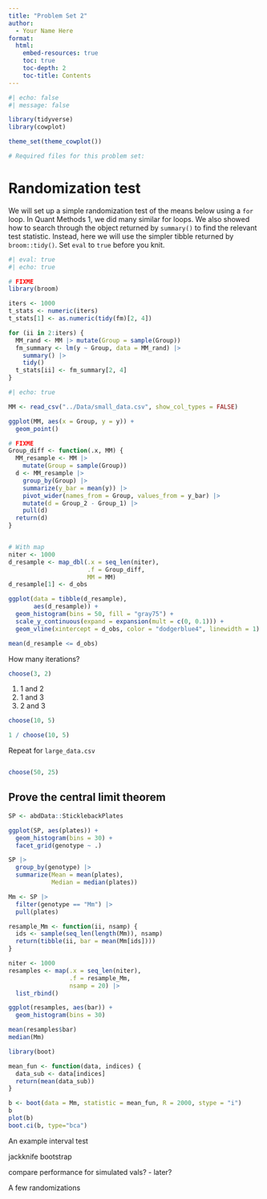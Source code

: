 ```yaml
---
title: "Problem Set 2"
author:
  - Your Name Here
format: 
  html:
    embed-resources: true
    toc: true
    toc-depth: 2
    toc-title: Contents
---
```


```r
#| echo: false
#| message: false

library(tidyverse)
library(cowplot)

theme_set(theme_cowplot())

# Required files for this problem set:

```

# Randomization test

We will set up a simple randomization test of the means below using a `for` loop. In Quant Methods 1, we did many similar for loops. We also showed how to search through the object returned by `summary()` to find the relevant test statistic. Instead, here we will use the simpler tibble returned by `broom::tidy()`. Set `eval` to `true` before you knit.

```r
#| eval: true
#| echo: true

# FIXME
library(broom)

iters <- 1000
t_stats <- numeric(iters)
t_stats[1] <- as.numeric(tidy(fm)[2, 4])

for (ii in 2:iters) {
  MM_rand <- MM |> mutate(Group = sample(Group))
  fm_summary <- lm(y ~ Group, data = MM_rand) |> 
    summary() |> 
    tidy()
  t_stats[ii] <- fm_summary[2, 4]
}

```



```r
#| echo: true

MM <- read_csv("../Data/small_data.csv", show_col_types = FALSE)

ggplot(MM, aes(x = Group, y = y)) +
  geom_point()

# FIXME
Group_diff <- function(.x, MM) {
  MM_resample <- MM |> 
    mutate(Group = sample(Group))
  d <- MM_resample |> 
    group_by(Group) |> 
    summarize(y_bar = mean(y)) |> 
    pivot_wider(names_from = Group, values_from = y_bar) |> 
    mutate(d = Group_2 - Group_1) |> 
    pull(d)
  return(d)
}


# With map
niter <- 1000
d_resample <- map_dbl(.x = seq_len(niter),
                      .f = Group_diff,
                      MM = MM)
d_resample[1] <- d_obs

ggplot(data = tibble(d_resample),
       aes(d_resample)) +
  geom_histogram(bins = 50, fill = "gray75") +
  scale_y_continuous(expand = expansion(mult = c(0, 0.1))) +
  geom_vline(xintercept = d_obs, color = "dodgerblue4", linewidth = 1)

mean(d_resample <= d_obs)
```

How many iterations?

```r
choose(3, 2)
```

1. 1 and 2
2. 1 and 3
3. 2 and 3

```r
choose(10, 5)

1 / choose(10, 5)
```

Repeat for `large_data.csv`

```r

```

```r
choose(50, 25)
```


## Prove the central limit theorem

```r
SP <- abdData::SticklebackPlates

ggplot(SP, aes(plates)) +
  geom_histogram(bins = 30) +
  facet_grid(genotype ~ .)

SP |> 
  group_by(genotype) |> 
  summarize(Mean = mean(plates),
            Median = median(plates))

Mm <- SP |> 
  filter(genotype == "Mm") |> 
  pull(plates)

resample_Mm <- function(ii, nsamp) {
  ids <- sample(seq_len(length(Mm)), nsamp)
  return(tibble(ii, bar = mean(Mm[ids])))
}

niter <- 1000
resamples <- map(.x = seq_len(niter),
                 .f = resample_Mm,
                 nsamp = 20) |> 
  list_rbind()

ggplot(resamples, aes(bar)) +
  geom_histogram(bins = 30)

mean(resamples$bar)
median(Mm)

```


```r
library(boot)

mean_fun <- function(data, indices) {
  data_sub <- data[indices]
  return(mean(data_sub))
}

b <- boot(data = Mm, statistic = mean_fun, R = 2000, stype = "i")
b
plot(b)
boot.ci(b, type="bca")
```


An example interval test

jackknife
bootstrap

compare performance for simulated vals? - later?


A few randomizations
